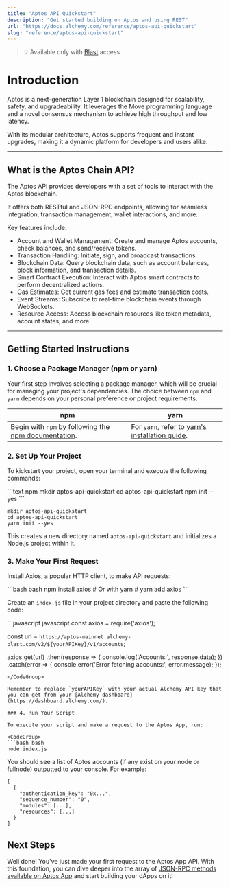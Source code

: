 ```yaml
---
title: "Aptos API Quickstart"
description: "Get started building on Aptos and using REST"
url: "https://docs.alchemy.com/reference/aptos-api-quickstart"
slug: "reference/aptos-api-quickstart"
---
```


> 💡  Available only with [Blast](../reference/introduction-to-blast#how-to-get-blast) access

# Introduction

Aptos is a next-generation Layer 1 blockchain designed for scalability, safety, and upgradeability. It leverages the Move programming language and a novel consensus mechanism to achieve high throughput and low latency.

With its modular architecture, Aptos supports frequent and instant upgrades, making it a dynamic platform for developers and users alike.

***

## What is the Aptos Chain API?

The Aptos API provides developers with a set of tools to interact with the Aptos blockchain.

It offers both RESTful and JSON-RPC endpoints, allowing for seamless integration, transaction management, wallet interactions, and more.

Key features include:

* Account and Wallet Management: Create and manage Aptos accounts, check balances, and send/receive tokens.
* Transaction Handling: Initiate, sign, and broadcast transactions.
* Blockchain Data: Query blockchain data, such as account balances, block information, and transaction details.
* Smart Contract Execution: Interact with Aptos smart contracts to perform decentralized actions.
* Gas Estimates: Get current gas fees and estimate transaction costs.
* Event Streams: Subscribe to real-time blockchain events through WebSockets.
* Resource Access: Access blockchain resources like token metadata, account states, and more.

***

## Getting Started Instructions

### 1. Choose a Package Manager (npm or yarn)

Your first step involves selecting a package manager, which will be crucial for managing your project's dependencies. The choice between `npm` and `yarn` depends on your personal preference or project requirements.

| npm                                                                                                                       | yarn                                                                                                |
| ------------------------------------------------------------------------------------------------------------------------- | --------------------------------------------------------------------------------------------------- |
| Begin with `npm` by following the [npm documentation](https://docs.npmjs.com/downloading-and-installing-node-js-and-npm). | For `yarn`, refer to [yarn's installation guide](https://classic.yarnpkg.com/lang/en/docs/install). |

### 2. Set Up Your Project

To kickstart your project, open your terminal and execute the following commands:

<CodeGroup>
  ```text npm
  mkdir aptos-api-quickstart
  cd aptos-api-quickstart
  npm init --yes
  ```

  ```text yarn
  mkdir aptos-api-quickstart
  cd aptos-api-quickstart
  yarn init --yes
  ```
</CodeGroup>

This creates a new directory named `aptos-api-quickstart` and initializes a Node.js project within it.

### 3. Make Your First Request

Install Axios, a popular HTTP client, to make API requests:

<CodeGroup>
  ```bash bash
  npm install axios
  # Or with yarn
  # yarn add axios
  ```
</CodeGroup>

Create an `index.js` file in your project directory and paste the following code:

<CodeGroup>
  ```javascript javascript
  const axios = require('axios');

  const url = `https://aptos-mainnet.alchemy-blast.com/v2/${yourAPIKey}/v1/accounts`;

  axios.get(url)
  .then(response => {
    console.log('Accounts:', response.data);
  })
  .catch(error => {
    console.error('Error fetching accounts:', error.message);
  });

  ```
</CodeGroup>

Remember to replace `yourAPIKey` with your actual Alchemy API key that you can get from your [Alchemy dashboard](https://dashboard.alchemy.com/).

### 4. Run Your Script

To execute your script and make a request to the Aptos App, run:

<CodeGroup>
  ```bash bash
  node index.js
  ```
</CodeGroup>

You should see a list of Aptos accounts (if any exist on your node or fullnode) outputted to your console. For example:

```shell
[
  {
    "authentication_key": "0x...",
    "sequence_number": "0",
    "modules": [...],
    "resources": [...]
  }
]
```

## Next Steps

Well done! You've just made your first request to the Aptos App API. With this foundation, you can dive deeper into the array of [JSON-RPC methods available on Aptos App](/node/aptos/aptos-api-endpoints) and start building your dApps on it!
